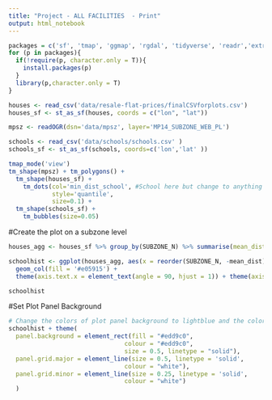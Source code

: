 ```yaml
---
title: "Project - ALL FACILITIES  - Print"
output: html_notebook
---
```


```r
packages = c('sf', 'tmap', 'ggmap', 'rgdal', 'tidyverse', 'readr','extrafont')
for (p in packages){ 
  if(!require(p, character.only = T)){
    install.packages(p) 
  }
  library(p,character.only = T) 
}
```



```r
houses <- read_csv('data/resale-flat-prices/finalCSVforplots.csv')
houses_sf <- st_as_sf(houses, coords = c("lon", "lat"))

mpsz <- readOGR(dsn='data/mpsz', layer='MP14_SUBZONE_WEB_PL')

schools <- read_csv('data/schools/schools.csv' )
schools_sf <- st_as_sf(schools, coords=c('lon','lat' ))
```

```r
tmap_mode('view')
tm_shape(mpsz) + tm_polygons() + 
  tm_shape(houses_sf) +
    tm_dots(col='min_dist_school', #School here but change to anything
            style='quantile',
            size=0.1) +
  tm_shape(schools_sf) +
    tm_bubbles(size=0.05)

```

#Create the plot on a subzone level

```r
houses_agg <- houses_sf %>% group_by(SUBZONE_N) %>% summarise(mean_dist=mean(min_dist_school))

schoolhist <- ggplot(houses_agg, aes(x = reorder(SUBZONE_N, -mean_dist), mean_dist)) + 
  geom_col(fill = '#e05915') + 
  theme(axis.text.x = element_text(angle = 90, hjust = 1)) + theme(axis.title = element_text(family = "Trebuchet MS", color="#666666", face="bold", size=15)) 

schoolhist

```


#Set Plot Panel Background

```r
# Change the colors of plot panel background to lightblue and the color of grid lines to white
schoolhist + theme(
  panel.background = element_rect(fill = "#edd9c0",
                                colour = "#edd9c0",
                                size = 0.5, linetype = "solid"),
  panel.grid.major = element_line(size = 0.5, linetype = 'solid',
                                colour = "white"), 
  panel.grid.minor = element_line(size = 0.25, linetype = 'solid',
                                colour = "white")
  )
```


